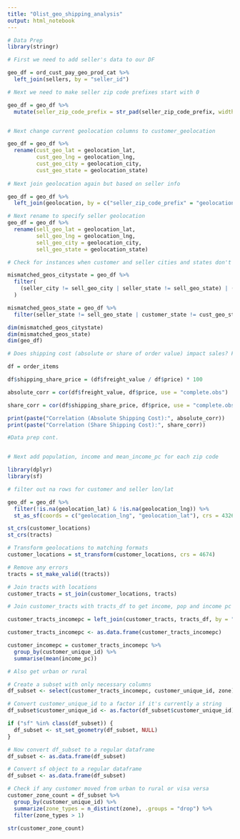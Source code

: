 ```yaml
---
title: "Olist_geo_shipping_analysis"
output: html_notebook
---
```


```r
# Data Prep
library(stringr)

# First we need to add seller's data to our DF

geo_df = ord_cust_pay_geo_prod_cat %>%
  left_join(sellers, by = "seller_id")

# Next we need to make seller zip code prefixes start with 0 

geo_df = geo_df %>%
  mutate(seller_zip_code_prefix = str_pad(seller_zip_code_prefix, width = 5, side = "left", pad = "0"))


# Next change current geolocation columns to customer_geolocation

geo_df = geo_df %>%
  rename(cust_geo_lat = geolocation_lat,
         cust_geo_lng = geolocation_lng,
         cust_geo_city = geolocation_city,
         cust_geo_state = geolocation_state)
  
# Next join geolocation again but based on seller info

geo_df = geo_df %>%
  left_join(geolocation, by = c("seller_zip_code_prefix" = "geolocation_zip_code_prefix"))

# Next rename to specify seller geolocation
geo_df = geo_df %>%
  rename(sell_geo_lat = geolocation_lat,
         sell_geo_lng = geolocation_lng,
         sell_geo_city = geolocation_city,
         sell_geo_state = geolocation_state)

# Check for instances when customer and seller cities and states don't match geolocation data

mismatched_geos_citystate = geo_df %>%
  filter(
    (seller_city != sell_geo_city | seller_state != sell_geo_state) | (customer_city != cust_geo_city | customer_state != cust_geo_state)
  )

mismatched_geos_state = geo_df %>%
  filter(seller_state != sell_geo_state | customer_state != cust_geo_state)

dim(mismatched_geos_citystate)
dim(mismatched_geos_state)
dim(geo_df)

```

```r
# Does shipping cost (absolute or share of order value) impact sales? First just check if they correlate

df = order_items

df$shipping_share_price = (df$freight_value / df$price) * 100

absolute_corr = cor(df$freight_value, df$price, use = "complete.obs")

share_corr = cor(df$shipping_share_price, df$price, use = "complete.obs")

print(paste("Correlation (Absolute Shipping Cost):", absolute_corr))
print(paste("Correlation (Share Shipping Cost):", share_corr))


```


```r
#Data prep cont.


# Next add population, income and mean_income_pc for each zip code

library(dplyr)
library(sf)

# filter out na rows for customer and seller lon/lat

geo_df = geo_df %>%
  filter(!is.na(geolocation_lat) & !is.na(geolocation_lng)) %>%
  st_as_sf(coords = c("geolocation_lng", "geolocation_lat"), crs = 4326)

st_crs(customer_locations)
st_crs(tracts)

# Transform geolocations to matching formats
customer_locations = st_transform(customer_locations, crs = 4674)

# Remove any errors
tracts = st_make_valid((tracts))

# Join tracts with locations
customer_tracts = st_join(customer_locations, tracts)

# Join customer_tracts with tracts_df to get income, pop and income pc

customer_tracts_incomepc = left_join(customer_tracts, tracts_df, by = "code_tract")

customer_tracts_incomepc <- as.data.frame(customer_tracts_incomepc)

customer_incomepc = customer_tracts_incomepc %>%
  group_by(customer_unique_id) %>%  
  summarise(mean(income_pc))

# Also get urban or rural 

# Create a subset with only necessary columns
df_subset <- select(customer_tracts_incomepc, customer_unique_id, zone)

# Convert customer_unique_id to a factor if it's currently a string
df_subset$customer_unique_id <- as.factor(df_subset$customer_unique_id)

if ("sf" %in% class(df_subset)) {
  df_subset <- st_set_geometry(df_subset, NULL)
}

# Now convert df_subset to a regular dataframe
df_subset <- as.data.frame(df_subset)

# Convert sf object to a regular dataframe
df_subset <- as.data.frame(df_subset)

# Check if any customer moved from urban to rural or visa versa
customer_zone_count = df_subset %>%
  group_by(customer_unique_id) %>%
  summarize(zone_types = n_distinct(zone), .groups = "drop") %>%
  filter(zone_types > 1)

str(customer_zone_count)
```

